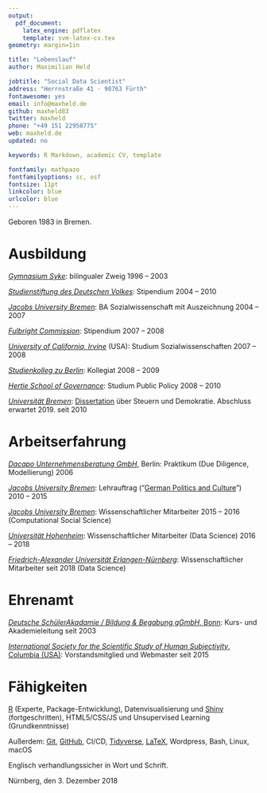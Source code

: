 ```yaml
---
output: 
  pdf_document:
    latex_engine: pdflatex
    template: svm-latex-cv.tex
geometry: margin=1in

title: "Lebenslauf"
author: Maximilian Held

jobtitle: "Social Data Scientist"
address: "Herrnstraße 41 · 90763 Fürth"
fontawesome: yes
email: info@maxheld.de
github: maxheld83
twitter: maxheld
phone: "+49 151 22958775"
web: maxheld.de
updated: no

keywords: R Markdown, academic CV, template

fontfamily: mathpazo
fontfamilyoptions: sc, osf
fontsize: 11pt
linkcolor: blue
urlcolor: blue
---
```


Geboren 1983 in Bremen.


# Ausbildung

[*Gymnasium Syke*](http://gymnasium-syke.de): bilingualer Zweig \hfill 1996 -- 2003

[*Studienstiftung des Deutschen Volkes*](https://www.studienstiftung.de/): Stipendium \hfill 2004 -- 2010

[*Jacobs University Bremen*](https://www.jacobs-university.de): BA Sozialwissenschaft mit Auszeichnung \hfill 2004 -- 2007

[*Fulbright Commission*](https://eca.state.gov/fulbright): Stipendium \hfill 2007 -- 2008

[*University of California, Irvine*](https://www.uci.edu) (USA): Studium Sozialwissenschaften \hfill 2007 -- 2008

[*Studienkolleg zu Berlin*](http://studienkolleg-zu-berlin.de): Kollegiat \hfill 2008 -- 2009

[*Hertie School of Governance*](https://www.hertie-school.org):  Studium Public Policy \hfill 2008 -- 2010

[*Universität Bremen*](https://www.bigsss-bremen.de): [Dissertation](https://www.maxheld.de/schumpermas) über Steuern und Demokratie. Abschluss erwartet 2019. \hfill seit 2010


# Arbeitserfahrung

[*Dacapo Unternehmensberatung GmbH*](http://dacapo2.com/), Berlin: Praktikum (Due Diligence, Modellierung) \hfill 2006

[*Jacobs University Bremen*](https://www.jacobs-university.de): Lehrauftrag ("[German Politics and Culture](http://www.maxheld.de/gpc/)") \hfill 2010 -- 2015

<!-- [*Universität Hamburg*](https://www.uni-hamburg.de): Lehrauftrag ("[Progressive Taxation and Deliberative Democracy](https://www.maxheld.de/give-n-take/)") \hfill 2014 -->

[*Jacobs University Bremen*](https://www.jacobs-university.de): Wissenschaftlicher Mitarbeiter \hfill 2015 -- 2016
\newline (Computational Social Science)

[*Universität Hohenheim*](https://www.uni-hohenheim.de): Wissenschaftlicher Mitarbeiter (Data Science) \hfill 2016 -- 2018

[*Friedrich-Alexander Universität Erlangen-Nürnberg*](https://www.fau.de): Wissenschaftlicher Mitarbeiter \hfill seit 2018
\newline
(Data Science)


# Ehrenamt

[*Deutsche SchülerAkadamie / Bildung & Begabung gGmbH*, Bonn](https://www.deutsche-schuelerakademie.de):\newline
Kurs- und Akademieleitung \hfill seit 2003

[*International Society for the Scientific Study of Human Subjectivity*, Columbia (USA) ](https://qmethod.org):\newline
Vorstandsmitglied und Webmaster \hfill seit 2015


# Fähigkeiten

[R](http://r-project.org) (Experte, Package-Entwicklung), Datenvisualisierung und [Shiny](http://shiny.rstudio.com) (fortgeschritten), HTML5/CSS/JS und Unsupervised Learning (Grundkenntnisse)

Außerdem: [Git](https://git-scm.com), [GitHub](https://github.com), CI/CD, [Tidyverse](https://www.tidyverse.org), [LaTeX](http://latex-project.org), Wordpress, Bash, Linux, macOS

Englisch verhandlungssicher in Wort und Schrift.

\vspace*{5mm}

Nürnberg, den 3. Dezember 2018
